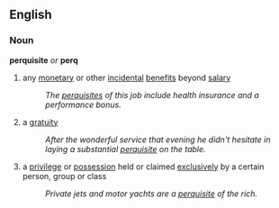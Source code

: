 == English ==
=== Noun ===
'''perquisite''' ''or'' '''perq'''
# any [[monetary]] or other [[incidental]] [[benefits]] beyond [[salary]]
#: ''The [[perquisite]]s of this job include health insurance and a performance bonus.''
# a [[gratuity]]
#: ''After the wonderful service that evening he didn't hesitate in laying a substantial [[perquisite]] on the table.''
# a [[privilege]] or [[possession]] held or claimed [[exclusively]] by a certain person, group or class
#: ''Private jets and motor yachts are a [[perquisite]] of the rich.''